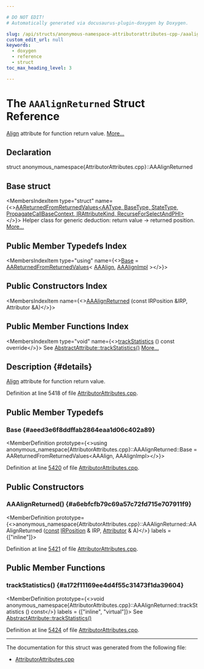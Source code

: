 ```yaml
---

# DO NOT EDIT!
# Automatically generated via docusaurus-plugin-doxygen by Doxygen.

slug: /api/structs/anonymous-namespace-attributorattributes-cpp-/aaalignreturned
custom_edit_url: null
keywords:
  - doxygen
  - reference
  - struct
toc_max_heading_level: 3

---
```





# The `AAAlignReturned` Struct Reference

<DoxygenPage pluginConfig={pluginConfig}>

<a href="/docs/api/structs/llvm/align">Align</a> attribute for function return value. <a href="#details">More...</a>

## Declaration

<CodeBlock>struct anonymous_namespace{AttributorAttributes.cpp}::AAAlignReturned</CodeBlock>

## Base struct

<MembersIndex>

<MembersIndexItem
  type="struct"
  name={<><a href="/docs/api/structs/anonymous-namespace-attributorattributes-cpp-/aareturnedfromreturnedvalues">AAReturnedFromReturnedValues&lt;AAType, BaseType, StateType, PropagateCallBaseContext, IRAttributeKind, RecurseForSelectAndPHI&gt;</a></>}>
Helper class for generic deduction: return value -&gt; returned position. <a href="/docs/api/structs/anonymous-namespace-attributorattributes-cpp-/aareturnedfromreturnedvalues/#details">More...</a>
</MembersIndexItem>

</MembersIndex>

## Public Member Typedefs Index

<MembersIndex>

<MembersIndexItem
  type="using"
  name={<><a href="#aeed3e6f8ddffab2864eaa1d06c402a89">Base</a> = <a href="/docs/api/structs/anonymous-namespace-attributorattributes-cpp-/aareturnedfromreturnedvalues">AAReturnedFromReturnedValues</a>&lt; <a href="/docs/api/structs/llvm/aaalign">AAAlign</a>, <a href="/docs/api/structs/anonymous-namespace-attributorattributes-cpp-/aaalignimpl">AAAlignImpl</a> &gt;</>}>
</MembersIndexItem>

</MembersIndex>

## Public Constructors Index

<MembersIndex>

<MembersIndexItem
  name={<><a href="#a6ebfcfb79c69a57c72fd715e707911f9">AAAlignReturned</a> (const IRPosition &amp;IRP, Attributor &amp;A)</>}>
</MembersIndexItem>

</MembersIndex>

## Public Member Functions Index

<MembersIndex>

<MembersIndexItem
  type="void"
  name={<><a href="#a172f11169ee4d4f55c31473f1da39604">trackStatistics</a> () const override</>}>
See <a href="/docs/api/structs/llvm/abstractattribute/#add85e4d78cefc67429904d7492aff9a4">AbstractAttribute::trackStatistics()</a> <a href="#a172f11169ee4d4f55c31473f1da39604">More...</a>
</MembersIndexItem>

</MembersIndex>

## Description {#details}

<a href="/docs/api/structs/llvm/align">Align</a> attribute for function return value.

Definition at line 5418 of file <a href="/docs/api/files/lib/lib/transforms/lib/transforms/ipo/attributorattributes-cpp">AttributorAttributes.cpp</a>.

<SectionDefinition>

## Public Member Typedefs

### Base {#aeed3e6f8ddffab2864eaa1d06c402a89}

<MemberDefinition
  prototype={<>using anonymous&#95;namespace&#123;AttributorAttributes.cpp&#125;::AAAlignReturned::Base =  AAReturnedFromReturnedValues&lt;AAAlign, AAAlignImpl&gt;</>}>

Definition at line <a href="/docs/api/files/lib/lib/transforms/lib/transforms/ipo/attributorattributes-cpp/#l05420">5420</a> of file <a href="/docs/api/files/lib/lib/transforms/lib/transforms/ipo/attributorattributes-cpp">AttributorAttributes.cpp</a>.
</MemberDefinition>

</SectionDefinition>

<SectionDefinition>

## Public Constructors

### AAAlignReturned() {#a6ebfcfb79c69a57c72fd715e707911f9}

<MemberDefinition
  prototype={<>anonymous&#95;namespace&#123;AttributorAttributes.cpp&#125;::AAAlignReturned::AAAlignReturned (<a href="/docs/api/files/lib/lib/target/lib/target/aarch64/aarch64promoteconstant-cpp/#a90f8350fecae261c25be85d38b451bff">const</a> <a href="/docs/api/structs/llvm/irposition">IRPosition</a> &amp; IRP, <a href="/docs/api/structs/llvm/attributor">Attributor</a> &amp; A)</>}
  labels = {["inline"]}>

Definition at line <a href="/docs/api/files/lib/lib/transforms/lib/transforms/ipo/attributorattributes-cpp/#l05421">5421</a> of file <a href="/docs/api/files/lib/lib/transforms/lib/transforms/ipo/attributorattributes-cpp">AttributorAttributes.cpp</a>.
</MemberDefinition>

</SectionDefinition>

<SectionDefinition>

## Public Member Functions

### trackStatistics() {#a172f11169ee4d4f55c31473f1da39604}

<MemberDefinition
  prototype={<>void anonymous&#95;namespace&#123;AttributorAttributes.cpp&#125;::AAAlignReturned::trackStatistics () const</>}
  labels = {["inline", "virtual"]}>
See <a href="/docs/api/structs/llvm/abstractattribute/#add85e4d78cefc67429904d7492aff9a4">AbstractAttribute::trackStatistics()</a>

Definition at line <a href="/docs/api/files/lib/lib/transforms/lib/transforms/ipo/attributorattributes-cpp/#l05424">5424</a> of file <a href="/docs/api/files/lib/lib/transforms/lib/transforms/ipo/attributorattributes-cpp">AttributorAttributes.cpp</a>.
</MemberDefinition>

</SectionDefinition>

<hr/>

The documentation for this struct was generated from the following file:

<ul>
<li><a href="/docs/api/files/lib/lib/transforms/lib/transforms/ipo/attributorattributes-cpp">AttributorAttributes.cpp</a></li>
</ul>

</DoxygenPage>
